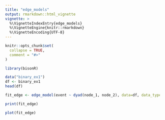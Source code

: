 ```yaml
---
title: "edge_models"
output: rmarkdown::html_vignette
vignette: >
  %\VignetteIndexEntry{edge_models}
  %\VignetteEngine{knitr::rmarkdown}
  %\VignetteEncoding{UTF-8}
---
```


```r
knitr::opts_chunk$set(
  collapse = TRUE,
  comment = "#>"
)
```

```r
library(bisonR)
```

```r
data("binary_ex1")
df <- binary_ex1
head(df)
```

```r
fit_edge <- edge_model(event ~ dyad(node_1, node_2), data=df, data_type="binary", method="vb", mc_cores=4, verbose=TRUE)
```

```r
print(fit_edge)
```

```r
plot(fit_edge)
```
